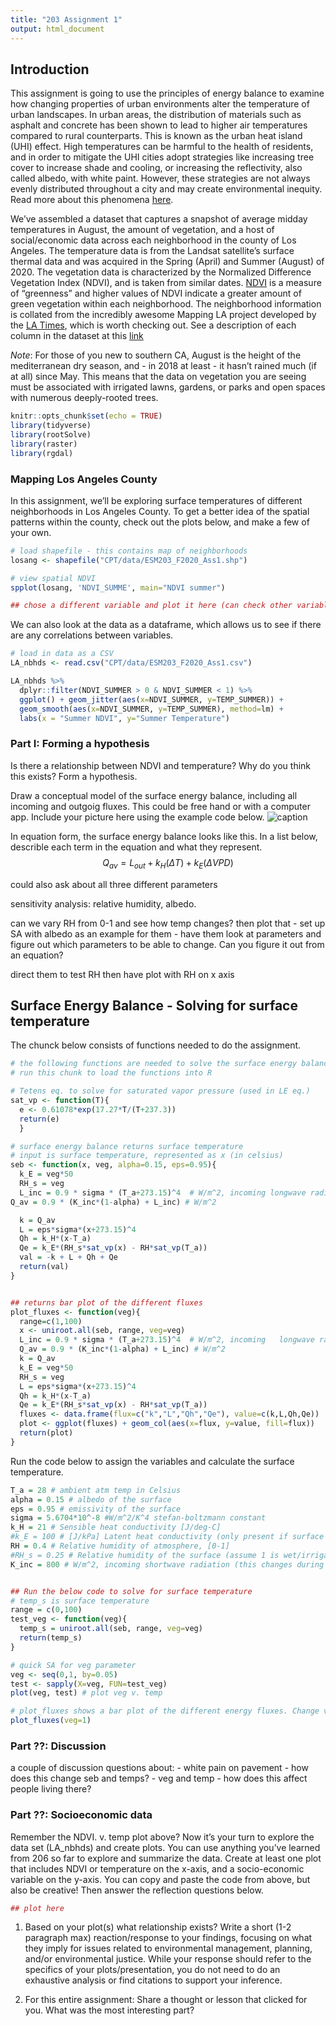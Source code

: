 ```yaml
---
title: "203 Assignment 1"
output: html_document
---
```


## Introduction

This assignment is going to use the principles of energy balance to examine how changing properties of urban environments alter the temperature of urban landscapes. In urban areas, the distribution of materials such as asphalt and concrete has been shown to lead to higher air temperatures compared to rural counterparts. This is known as the urban heat island (UHI) effect. High temperatures can be harmful to the health of residents, and in order to mitigate the UHI cities adopt strategies like increasing tree cover to increase shade and cooling, or increasing the reflectivity, also called albedo, with white paint. However, these strategies are not always evenly distributed throughout a city and may create environmental inequity. Read more about this phenomena [here](https://docs.google.com/document/d/1NUJATMo7KnmC3PpyFRdxo9HWH0F-zQxUDKiIW6pX7pY/edit#heading=h.z1slrwcvefnj).


We've assembled a dataset that captures a snapshot of average midday temperatures in August, the amount of vegetation, and a host of social/economic data across each neighborhood in the county of Los Angeles. The temperature data is from the Landsat satellite’s surface thermal data and was acquired in the Spring (April) and Summer (August) of 2020. The vegetation data is characterized by the Normalized Difference Vegetation Index (NDVI), and is taken from similar dates. [NDVI](https://earthobservatory.nasa.gov/features/MeasuringVegetation/measuring_vegetation_2.php) is a measure of “greenness” and higher values of NDVI indicate a greater amount of green vegetation within each neighborhood. The neighborhood information is collated
from the incredibly awesome Mapping LA project developed by the [LA Times](http://maps.latimes.com/neighborhoods), which is worth checking out. See a description of each column in the dataset at this [link](https://docs.google.com/spreadsheets/d/1Hh-hMt5RuXA3lBYX8G16T3334zXQfbFnJzCxh3qbDsw/edit#gid=0)


*Note*: For those of you new to southern CA, August is the height of the mediterranean dry season, and - in 2018 at least - it hasn’t rained much (if at all) since May. This means that the data on vegetation you are seeing must be associated with irrigated lawns, gardens, or parks
and open spaces with numerous deeply-rooted trees.




```r
knitr::opts_chunk$set(echo = TRUE)
library(tidyverse)
library(rootSolve)
library(raster)
library(rgdal)
```

### Mapping Los Angeles County 

In this assignment, we'll be exploring surface temperatures of different neighborhoods in Los Angeles County. To get a better idea of the spatial patterns within the county, check out the plots below, and make a few of your own. 

```r
# load shapefile - this contains map of neighborhoods
losang <- shapefile("CPT/data/ESM203_F2020_Ass1.shp")

# view spatial NDVI 
spplot(losang, 'NDVI_SUMME', main="NDVI summer")

## chose a different variable and plot it here (can check other variables by typing 'names(losang)' in the console)

```

We can also look at the data as a dataframe, which allows us to see if there are any correlations between variables. 

```r
# load in data as a CSV 
LA_nbhds <- read.csv("CPT/data/ESM203_F2020_Ass1.csv")

LA_nbhds %>% 
  dplyr::filter(NDVI_SUMMER > 0 & NDVI_SUMMER < 1) %>% 
  ggplot() + geom_jitter(aes(x=NDVI_SUMMER, y=TEMP_SUMMER)) + 
  geom_smooth(aes(x=NDVI_SUMMER, y=TEMP_SUMMER), method=lm) + 
  labs(x = "Summer NDVI", y="Summer Temperature")

```

### Part I: Forming a hypothesis

Is there a relationship between NDVI and temperature? Why do you think this exists? Form a hypothesis.  

Draw a conceptual model of the surface energy balance, including all incoming and outgoig fluxes. This could be free hand or with a computer app. Include your picture here using the example code below. 
![caption](logopng.png) 



In equation form, the surface energy balance looks like this. In a list below, describle each term in the equation and what they represent. 
$$Q_{av} = L_{out} + k_H(\Delta T) + k_E(\Delta VPD)$$


could also ask about all three different parameters 

sensitivity analysis: relative humidity, albedo. 

can we vary RH from 0-1 and see how temp changes? then plot that 
- set up SA with albedo as an example for them 
- have them look at parameters and figure out which parameters to be able to change. Can you figure it out from an equation? 

direct them to test RH then have plot with RH  on x axis


## Surface Energy Balance - Solving for surface temperature 

The chunck below consists of functions needed to do the assignment. 
```r

# the following functions are needed to solve the surface energy balance and calculate latent heat 
# run this chunk to load the functions into R 

# Tetens eq. to solve for saturated vapor pressure (used in LE eq.)
sat_vp <- function(T){
  e <- 0.61078*exp(17.27*T/(T+237.3))
  return(e)
  }

# surface energy balance returns surface temperature
# input is surface temperature, represented as x (in celsius)
seb <- function(x, veg, alpha=0.15, eps=0.95){ 
  k_E = veg*50
  RH_s = veg
  L_inc = 0.9 * sigma * (T_a+273.15)^4  # W/m^2, incoming longwave radiation
Q_av = 0.9 * (K_inc*(1-alpha) + L_inc) # W/m^2 

  k = Q_av 
  L = eps*sigma*(x+273.15)^4
  Qh = k_H*(x-T_a)
  Qe = k_E*(RH_s*sat_vp(x) - RH*sat_vp(T_a))
  val = -k + L + Qh + Qe
  return(val)
}


## returns bar plot of the different fluxes
plot_fluxes <- function(veg){
  range=c(1,100)
  x <- uniroot.all(seb, range, veg=veg)
  L_inc = 0.9 * sigma * (T_a+273.15)^4  # W/m^2, incoming   longwave radiation
  Q_av = 0.9 * (K_inc*(1-alpha) + L_inc) # W/m^2 
  k = Q_av
  k_E = veg*50
  RH_s = veg
  L = eps*sigma*(x+273.15)^4
  Qh = k_H*(x-T_a)
  Qe = k_E*(RH_s*sat_vp(x) - RH*sat_vp(T_a))
  fluxes <- data.frame(flux=c("k","L","Qh","Qe"), value=c(k,L,Qh,Qe))
  plot <- ggplot(fluxes) + geom_col(aes(x=flux, y=value, fill=flux))
  return(plot)
}

```

Run the code below to assign the variables and calculate the surface temperature. 

```r
T_a = 28 # ambient atm temp in Celsius 
alpha = 0.15 # albedo of the surface
eps = 0.95 # emissivity of the surface
sigma = 5.6704*10^-8 #W/m^2/K^4 stefan-boltzmann constant
k_H = 21 # Sensible heat conductivity [J/deg-C]
#k_E = 100 # [J/kPa] Latent heat conductivity (only present if surface is wet)
RH = 0.4 # Relative humidity of atmosphere, [0-1]
#RH_s = 0.25 # Relative humidity of the surface (assume 1 is wet/irrigated, 0 is dry)
K_inc = 800 # W/m^2, incoming shortwave radiation (this changes during night)


## Run the below code to solve for surface temperature
# temp_s is surface temperature
range = c(0,100)
test_veg <- function(veg){
  temp_s = uniroot.all(seb, range, veg=veg)
  return(temp_s)
}

# quick SA for veg parameter 
veg <- seq(0,1, by=0.05)
test <- sapply(X=veg, FUN=test_veg)
plot(veg, test) # plot veg v. temp 

# plot_fluxes shows a bar plot of the different energy fluxes. Change veg between 0 to 1 to see how the latent and sensible energy change 
plot_fluxes(veg=1)

```


### Part ??: Discussion
a couple of discussion questions about: 
 - white pain on pavement - how does this change seb and temps? 
 - veg and temp - how does this affect people living there?
 


### Part ??: Socioeconomic data 

Remember the NDVI. v. temp plot above? Now it's your turn to explore the data set (LA_nbhds) and create plots. You can use anything you've learned from 206 so far to explore and summarize the data. Create at least one plot that includes NDVI or temperature on the x-axis, and a socio-economic variable on the y-axis. You can copy and paste the code from above, but also be creative! Then answer the reflection questions below. 
```r

## plot here

```


1. Based on your plot(s) what relationship exists? Write a short (1-2 paragraph max) reaction/response to your findings, focusing on what they imply for issues related to environmental management, planning, and/or environmental justice. While your response should refer to the specifics of your plots/presentation, you do not need to do an exhaustive analysis or find citations to support your inference.


2. For this entire assignment: Share a thought or lesson that clicked for you. What was the most interesting part?  







